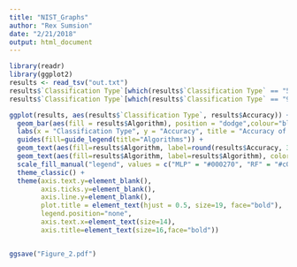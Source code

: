```yaml
---
title: "NIST_Graphs"
author: "Rex Sumsion"
date: "2/21/2018"
output: html_document
---
```


```r
library(readr)
library(ggplot2)
results <- read_tsv("out.txt")
results$`Classification Type`[which(results$`Classification Type` == "5 classifiers")] = "Genus"
results$`Classification Type`[which(results$`Classification Type` == "9 classifiers")] = "Species"
```


```R
ggplot(results, aes(results$`Classification Type`, results$Accuracy)) +   
  geom_bar(aes(fill = results$Algorithm), position = "dodge",colour="black", stat="identity") +
  labs(x = "Classification Type", y = "Accuracy", title = "Accuracy of Algorithms Based on Number of Classifiers") +
  guides(fill=guide_legend(title="Algorithms")) +
  geom_text(aes(fill=results$Algorithm, label=round(results$Accuracy, 3)), color = c("black","black","white","black", "black","white"), position=position_dodge(width=0.9), vjust=2) +
  geom_text(aes(fill=results$Algorithm, label=results$Algorithm), color = c("black","black","white","black", "black","white"), position=position_dodge(width=.9), vjust=25, ) +
  scale_fill_manual("legend", values = c("MLP" = "#000270", "RF" = "#c0d4e0", "SVM" = "#c0d4e0")) + #####0483e5#41a7e2
  theme_classic() + 
  theme(axis.text.y=element_blank(),
        axis.ticks.y=element_blank(),
        axis.line.y=element_blank(),
        plot.title = element_text(hjust = 0.5, size=19, face="bold"),
        legend.position="none",
        axis.text.x=element_text(size=14),
        axis.title=element_text(size=16,face="bold"))


ggsave("Figure_2.pdf")
```